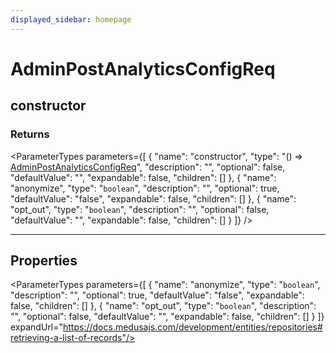 ```yaml
---
displayed_sidebar: homepage
---
```



# AdminPostAnalyticsConfigReq

## constructor

### Returns

<ParameterTypes parameters={[
  {
    "name": "constructor",
    "type": "() => [AdminPostAnalyticsConfigReq](medusa.AdminPostAnalyticsConfigReq.mdx)",
    "description": "",
    "optional": false,
    "defaultValue": "",
    "expandable": false,
    "children": []
  },
  {
    "name": "anonymize",
    "type": "`boolean`",
    "description": "",
    "optional": true,
    "defaultValue": "false",
    "expandable": false,
    "children": []
  },
  {
    "name": "opt_out",
    "type": "`boolean`",
    "description": "",
    "optional": false,
    "defaultValue": "",
    "expandable": false,
    "children": []
  }
]} />

___

## Properties

<ParameterTypes parameters={[
  {
    "name": "anonymize",
    "type": "`boolean`",
    "description": "",
    "optional": true,
    "defaultValue": "false",
    "expandable": false,
    "children": []
  },
  {
    "name": "opt_out",
    "type": "`boolean`",
    "description": "",
    "optional": false,
    "defaultValue": "",
    "expandable": false,
    "children": []
  }
]} expandUrl="https://docs.medusajs.com/development/entities/repositories#retrieving-a-list-of-records"/>
